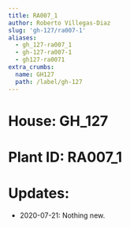 ```yaml
---
title: RA007_1
author: Roberto Villegas-Diaz
slug: 'gh-127/ra007-1'
aliases:
  - gh_127-ra007_1
  - gh-127-ra007-1
  - gh127-ra0071
extra_crumbs:
  name: GH127
  path: /label/gh-127
---
```


# **House**: GH_127
# **Plant ID**: RA007_1
# **Updates**: 
 - 2020-07-21: Nothing new.
